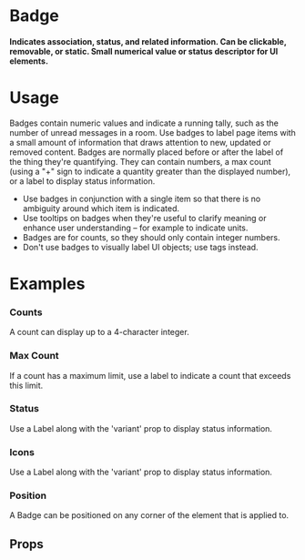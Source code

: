 
<Meta title="Atoms|Badge" component={Badge} />

# Badge

#### Indicates association, status, and related information. Can be clickable, removable, or static. Small numerical value or status descriptor for UI elements.

<Preview withToolbar>
  <Story name="Standard">
    <Grid columns="4">
      <Card>
        <CardSection>
          <Badge label="1" />
          <Text text="Badge" />
        </CardSection>
      </Card>
    </Grid>
  </Story>
</Preview>

# Usage

Badges contain numeric values and indicate a running tally, such as the number of unread messages in a room. Use badges to label page items with a small amount of information that draws attention to new, updated or removed content. Badges are normally placed before or after the label of the thing they're quantifying. They can contain numbers, a max count (using a "+" sign to indicate a quantity greater than the displayed number), or a label to display status information.

- Use badges in conjunction with a single item so that there is no ambiguity around which item is indicated.
- Use tooltips on badges when they're useful to clarify meaning or enhance user understanding – for example to indicate units.
- Badges are for counts, so they should only contain integer numbers.
- Don't use badges to visually label UI objects; use tags instead.

# Examples

### Counts

A count can display up to a 4-character integer.

<Preview>
  <Story name="Counts">
    <Grid columns="4">
      <Card>
        <CardSection>
          <Badge label="1" />
          <Text text="1-Digit" />
        </CardSection>
      </Card>
      <Card>
        <CardSection>
          <Badge label="21" />
          <Text text="2-Digit" />
        </CardSection>
      </Card>
      <Card>
        <CardSection>
          <Badge label="321" />
          <Text text="3-Digit" />
        </CardSection>
      </Card>
      <Card>
        <CardSection>
          <Badge label="4321" />
          <Text text="4-Digit" />
        </CardSection>
      </Card>
    </Grid>
  </Story>
</Preview>

### Max Count

If a count has a maximum limit, use a label to indicate a count that exceeds this limit.

<Preview>
  <Story name="Max Count">
    <Grid columns="4">
      <Card>
        <CardSection>
          <Badge label="9+" />
          <Text text="Max 10" />
        </CardSection>
      </Card>
      <Card>
        <CardSection>
          <Badge label="99+" />
          <Text text="Max 100" />
        </CardSection>
      </Card>
      <Card>
        <CardSection>
          <Badge label="999+" />
          <Text text="Max 1000" />
        </CardSection>
      </Card>
      <Card>
        <CardSection>
          <Badge label="9999+" />
          <Text text="Max 10k" />
        </CardSection>
      </Card>
    </Grid>
  </Story>
</Preview>

### Status

Use a Label along with the 'variant' prop to display status information.

<Preview>
  <Story name="Status">
    <Grid columns="4">
      <Card>
        <CardSection>
          <Badge label="Info" variant="info" />
          <Text text="Info" />
        </CardSection>
      </Card>
      <Card>
        <CardSection>
          <Badge label="Success" variant="success" />
          <Text text="Success" />
        </CardSection>
      </Card>
      <Card>
        <CardSection>
          <Badge label="Warning" variant="warning" />
          <Text text="Warning" />
        </CardSection>
      </Card>
      <Card>
        <CardSection>
          <Badge label="Alert" variant="alert" />
          <Text text="Alert" />
        </CardSection>
      </Card>
    </Grid>
  </Story>
</Preview>

### Icons

Use a Label along with the 'variant' prop to display status information.

<Preview>
  <Story name="Icons">
    <Grid columns="4">
      <Card>
        <CardSection>
          <Badge icon="info" variant="info" />
          <Text text="Info" />
        </CardSection>
      </Card>
      <Card>
        <CardSection>
          <Badge icon="check" variant="success" />
          <Text text="Complete" />
        </CardSection>
      </Card>
      <Card>
        <CardSection>
          <Badge icon="bookmark_solid" variant="warning" />
          <Text text="Help" />
        </CardSection>
      </Card>
      <Card>
        <CardSection>
          <Badge icon="alert" />
          <Text text="Alert" />
        </CardSection>
      </Card>
    </Grid>
  </Story>
</Preview>

### Position

A Badge can be positioned on any corner of the element that is applied to.

<Preview>
  <Story name="Position">
    <Grid columns="4">
      <Card>
        <CardSection>
          <Badge label="1" position="topLeft" />
          <Text text="Top-Left" />
        </CardSection>
      </Card>
      <Card>
        <CardSection>
          <Badge label="1" position="bottomLeft" />
          <Text text="Bottom-Left" />
        </CardSection>
      </Card>
      <Card>
        <CardSection>
          <Badge label="1" position="topRight" />
          <Text text="Top-Right" />
        </CardSection>
      </Card>
      <Card>
        <CardSection>
          <Badge label="1" position="bottomRight" />
          <Text text="Bottom-Right" />
        </CardSection>
      </Card>
    </Grid>
  </Story>
</Preview>

## Props

<Props of={Badge} />